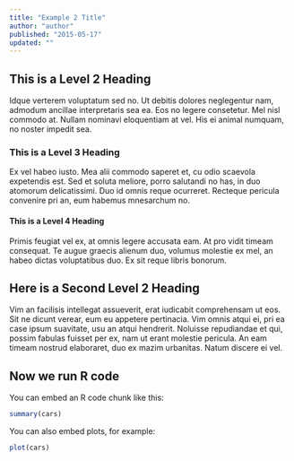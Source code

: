 ```yaml
---
title: "Example 2 Title"
author: "author"
published: "2015-05-17"
updated: ""
---
```


## This is a Level 2 Heading

Idque verterem voluptatum sed no. Ut debitis dolores neglegentur nam, admodum ancillae interpretaris sea ea. Eos no legere consetetur. Mel nisl commodo at. Nullam nominavi eloquentiam at vel. His ei animal numquam, no noster impedit sea.

### This is a Level 3 Heading

Ex vel habeo iusto. Mea alii commodo saperet et, cu odio scaevola expetendis est. Sed et soluta meliore, porro salutandi no has, in duo atomorum delicatissimi. Duo id omnis reque ocurreret. Recteque pericula convenire pri an, eum habemus mnesarchum no.

#### This is a Level 4 Heading

Primis feugiat vel ex, at omnis legere accusata eam. At pro vidit timeam consequat. Te augue graecis alienum duo, volumus molestie ex mel, an habeo dictas voluptatibus duo. Ex sit reque libris bonorum.

## Here is a Second Level 2 Heading

Vim an facilisis intellegat assueverit, erat iudicabit comprehensam ut eos. Sit ne dicunt verear, eum eu appetere pertinacia. Vim omnis atqui ei, pri ea case ipsum suavitate, usu an atqui hendrerit. Noluisse repudiandae et qui, possim fabulas fuisset per ex, nam ut erant molestie pericula. An eam timeam nostrud elaboraret, duo ex mazim urbanitas. Natum discere ei vel.

## Now we run R code

You can embed an R code chunk like this:

```r
summary(cars)
```

You can also embed plots, for example:

```r
plot(cars)
```
